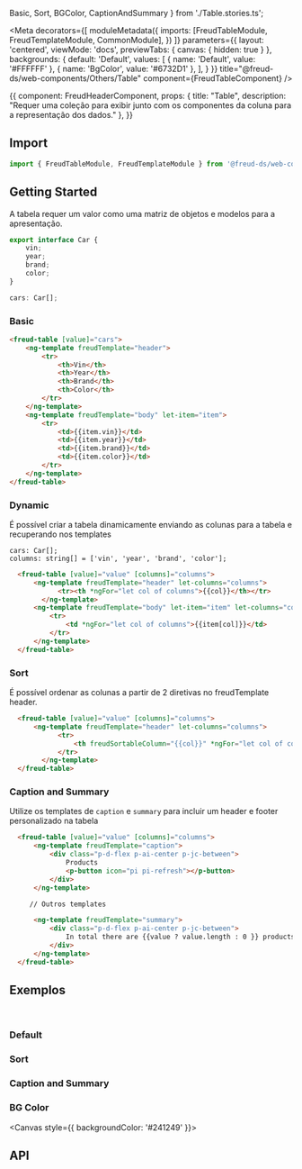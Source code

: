   Basic,
  Sort,
  BGColor,
  CaptionAndSummary
} from './Table.stories.ts';

<Meta
  decorators={[
    moduleMetadata({
      imports: [FreudTableModule, FreudTemplateModule, CommonModule],
    })
  ]}
  parameters={{
    layout: 'centered',
    viewMode: 'docs',
    previewTabs: {
      canvas: { hidden: true }
    },
    backgrounds: {
      default: 'Default',
      values: [
        { name: 'Default', value: '#FFFFFF' },
        { name: 'BgColor', value: '#6732D1' },
      ],
    }
  }}
title="@freud-ds/web-components/Others/Table" component={FreudTableComponent} />

<Story name="Storyname-hidden">
  {{
    component: FreudHeaderComponent,
    props: {
      title: "Table",
      description: "Requer uma coleção para exibir junto com os componentes da coluna para a representação dos dados."
    },
  }}
</Story>

## <a id="importing"></a>Import

```ts
import { FreudTableModule, FreudTemplateModule } from '@freud-ds/web-components';
```

## Getting Started
A tabela requer um valor como uma matriz de objetos e modelos para a apresentação.

```ts
export interface Car {
    vin;
    year;
    brand;
    color;
}

cars: Car[];
```

### Basic

```html
<freud-table [value]="cars">
    <ng-template freudTemplate="header">
        <tr>
            <th>Vin</th>
            <th>Year</th>
            <th>Brand</th>
            <th>Color</th>
        </tr>
    </ng-template>
    <ng-template freudTemplate="body" let-item="item">
        <tr>
            <td>{{item.vin}}</td>
            <td>{{item.year}}</td>
            <td>{{item.brand}}</td>
            <td>{{item.color}}</td>
        </tr>
    </ng-template>
</freud-table>
```

### Dynamic
É possível criar a tabela dinamicamente enviando as colunas para a tabela e recuperando nos templates

```
cars: Car[];
columns: string[] = ['vin', 'year', 'brand', 'color'];
```

```html
  <freud-table [value]="value" [columns]="columns">
      <ng-template freudTemplate="header" let-columns="columns">
            <tr><th *ngFor="let col of columns">{{col}}</th></tr>
        </ng-template>
      <ng-template freudTemplate="body" let-item="item" let-columns="columns">
          <tr>
              <td *ngFor="let col of columns">{{item[col]}}</td>
          </tr>
      </ng-template>
  </freud-table>
```

### Sort
É possível ordenar as colunas a partir de 2 diretivas no freudTemplate header.

```html
  <freud-table [value]="value" [columns]="columns">
      <ng-template freudTemplate="header" let-columns="columns">
            <tr>
                <th freudSortableColumn="{{col}}" *ngFor="let col of columns">{{col}} <freud-sortIcon field="{{col}}"></freud-sortIcon></th>
            </tr>
        </ng-template>
  </freud-table>
```

### Caption and Summary
Utilize os templates de `caption` e `summary` para incluir um header e footer personalizado na tabela

```html
  <freud-table [value]="value" [columns]="columns">
      <ng-template freudTemplate="caption">
          <div class="p-d-flex p-ai-center p-jc-between">
              Products
              <p-button icon="pi pi-refresh"></p-button>
          </div>
      </ng-template>

     // Outros templates

      <ng-template freudTemplate="summary">
          <div class="p-d-flex p-ai-center p-jc-between">
              In total there are {{value ? value.length : 0 }} products.
          </div>
      </ng-template>
  </freud-table>
```


## <a id="exemplos"></a>Exemplos
<br />

### Default
<Canvas>
  <Story story={Basic}/>
</Canvas>

### Sort
<Canvas>
  <Story story={Sort}/>
</Canvas>

### Caption and Summary
<Canvas>
  <Story story={CaptionAndSummary}/>
</Canvas>

### BG Color
<Canvas style={{ backgroundColor: '#241249' }}>
  <Story story={BGColor}/>
</Canvas>

## <a id="api"></a>API
<ArgsTable of={FreudTableComponent} />
